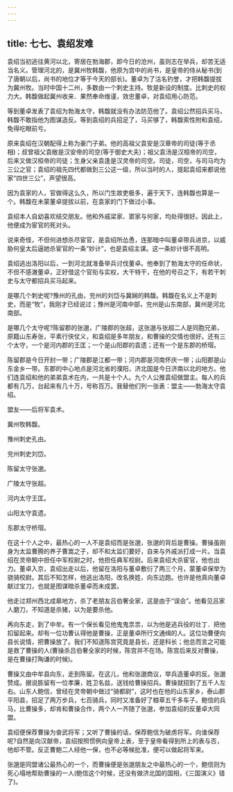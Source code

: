 ```yaml
---
---
---
```

title: 七七、袁绍发难
---



袁绍当初逃往黄河以北，寄居在勃海郡，即今日的沧州，虽则志在举兵，却苦无适当名义。管理河北的，是冀州牧韩馥，他原为宫中的尚书，是皇帝的侍从秘书(到了唐朝以后，尚书的地位才等于今天的部长)。董卓为了沽名钓誉，才把韩馥提拔为冀州牧。当时中国十二州，多数由一个刺史主持。牧是新设的制度。比刺史的权力大。韩馥做起冀州收来．果然奉命维谨，效忠董卓，对袁绍用心防范。

等到董卓发表了袁绍为勃海太守，韩馥就没有办法防范他了。袁绍公然招兵买马，韩馥不敢指他为图谋造反。等到袁绍的兵招足了，马买够了，韩馥索性附和袁绍，免得吃眼前亏。

原来袁绍在汉朝配得上称为豪门子弟。他的高祖父袁安是汉章帝的司徒(等于丞相)；叔曾祖父袁敞是汉安帝的司空(等于御史大夫)；祖父袁汤是汉桓帝的司空，后来又做汉桓帝的司徒；生身父亲袁逢是汉灵帝的司空。司徒，司空，与司马均为三公之官；袁绍的祖先四代都做到三公这一级，所以当时的人，提起袁绍来都说他家“四世三公”，声望很高。

因为袁家的人，官做得这么久，所以门生故吏极多，遍于天下，连韩馥也算是一个。韩馥在未蒙董卓提拔以前，在袁家的门下做过小事。

袁绍本人自幼喜欢结交朋友。他和外戚梁家、窦家与何家，均处得很好。因此上，他便成为宦官的死对头。

说来奇怪，不但何进想杀尽宦官，是袁绍所怂恿，连那暗中叫董卓带兵进京，以威胁何皇太后逼她杀宦官的一条“妙计”，也是袁绍主谋。这一条妙计很不高明。

袁绍逃出洛阳以后，一到河北就准备举兵讨伐董卓。他奉到了勃海太守的任命状，不但不感澈董卓，正好借这个官衔与实权，大干特干，在他的号召之下，有若干刺史与太守都招兵买马起来。

是哪几个刺史呢?豫州的孔由，兖州的刘岱与冀娴的韩馥。韩馥在名义上不是刺史，而是“牧”，我刚才已经说过；豫州是河南中部，兖州是山东南部，冀州是河北南部。

是哪几个太守呢?陈留郡的张邈，广陵郡的张超，这张邈与张超二人是同胞兄弟，原籍山东寿张，平素行侠仗义，和袁绍是多年朋友，和曹操的交情也很好。还有三个太守，一个是河内郡的王匡；一个是山阳郡的袁遗；还有一个是东郡的桥瑁。

陈留郡是今日开封一带；广陵郡是江都一带；河内郡是河南怀庆一带；山阳郡是山东金乡一带。东郡的中心地点是河北省的濮阳，济北国是今日济南以北的地方。他们连袁绍和他的弟弟袁术在内，一共是十个人。九个人公推袁绍做盟主。每人的兵都有几万，台起来有几十万，号称百万。我替他们列一张表：盟主——勃海太守袁绍。

盟友——后将军袁术。

冀州牧韩馥。

豫州刺史孔由。

兖州刺史刘岱。

陈留太守张邈。

广陵太守张超。

河内太守王匡。

山阳太守袁遗。

东郡太守桥瑁。

在这十个人之中，最热心的一人不是袁绍而是张邈，张邈的背后是曹操。曹操虽刚身为太监曹腾的养子曹嵩之子，却不和太监们要好，自来与外戚派打成一片。当袁绍在灵帝朝中担任中军校尉之时，他担任典军校尉。后来袁绍大杀宦官，他也出力。董卓入京，袁绍出走以后，他留在洛阳与董卓敷衍了两三个月，蒙董卓保举为骁骑校尉。其后不知怎样，他逃出洛阳，改名换姓，向东边跑。也许是他真向董卓献过宝刀，也就是图谋暗杀董卓而未成罢。

他走过郑州西北成皋地方，杀了老朋友吕伯奢全家，这是由于“误会”。他看见吕家人磨刀，不知道是杀猪，以为是要杀他。

再向东走，到了中牟。有一个保长看见他鬼鬼祟祟，以为他是逃兵役的壮丁．把他扣留起来。却有一位功曹认得他是曹操，正是董卓所行文通缉的人。这位功曹便向县长说情，把曹操放了。我们不知道陈宫究竟是县长，还是科长；他总而言之可能是救了曹操的人(曹操杀吕伯奢全家的时候，陈宫并不在场。陈宫后来反对曹操，是在曹操打陶谦的时候)。

曹操又由中牟县向东，走到陈留。在这儿，他和张邈商议，举兵造董卓的反。张邈赞成。据说胨留有一位孝廉，姓卫名兹，送钱给曹操招兵。曹操就招到了五千人左右。山东人鲍信，曾经在灵帝朝中做过“骑都尉”，这时也在他的山东家乡，泰山郡平阳县，招足了两万步兵，七百骑兵，同时又准备好了粮草五千多车子。鲍信的兵马，比曹操多，却肯和曹操合作，两个人一齐随了张邈，参加袁绍的反董卓大同盟。

袁绍便保荐曹操为奋武将军；又听了曹操的话，保荐鲍信为破虏将军。向谁保荐呢?自然是向汉献帝，袁绍按照惯例向皇帝上表，至于皇帝看得到所上的表与否，他却不管。反正曹鲍二人经他一保，也不必等候批准，便可以做起将军来。

张邈是同盟诸公最热心的一个，而曹操便是张邈朋友之中最热心的一个，鲍信则为死心塌地帮助曹操的一人(鲍信这个时候，还没有做济北国的国相，《三国演义》错了)。